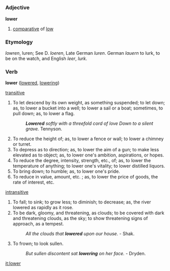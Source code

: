 =={{en}}==

===Adjective===
'''lower'''
#[[comparative]] of [[low]]

===Etymology===
{{ang}} ''lowren'', luren; See D. ''loeren'', Late German ''luren''. German ''lauern'' to lurk, to be on the watch, and English ''leer'', ''lurk''.

===Verb===
'''lower''' ([[lowered]], [[lowering]])

[[transitive]]
#To let descend by its own weight, as something suspended; to let down; as, to lower a bucket into a well; to lower a sail or a boat; sometimes, to pull down; as, to lower a flag.
#:'''''Lowered''' softly with a threefold cord of love Down to a silent grave.'' Tennyson.
#To reduce the height of; as, to lower a fence or wall; to lower a chimney or turret.
#To depress as to direction; as, to lower the aim of a gun; to make less elevated as to object; as, to lower one's ambition, aspirations, or hopes.
#To reduce the degree, intensity, strength, etc., of; as, to lower the temperature of anything; to lower one's vitality; to lower distilled liquors.
#To bring down; to humble; as, to lower one's pride.
#To reduce in value, amount, etc. ; as, to lower the price of goods, the rate of interest, etc.

[[intransitive]]

#To fall; to sink; to grow less; to diminish; to decrease; as, the river lowered as rapidly as it rose.
#To be dark, gloomy, and threatening, as clouds; to be covered with dark and threatening clouds, as the sky; to show threatening signs of approach, as a tempest.
#:''All the clouds that '''lowered''' upon our house.'' - Shak.
#To frown; to look sullen.
#:''But sullen discontent sat '''lowering''' on her face.'' - Dryden.

[[it:lower]]